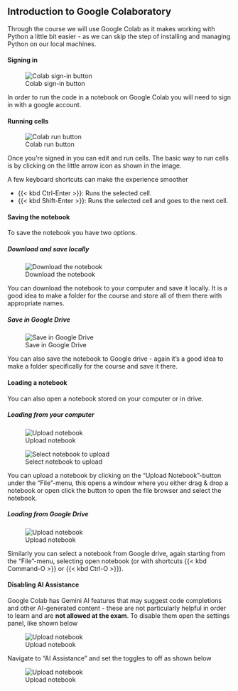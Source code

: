 ## Introduction to Google Colaboratory

Through the course we will use Google Colab as it makes working with Python a little bit 
easier - as we can skip the step of installing and managing Python on our local machines. 

#### Signing in

![Colab sign-in button](https://raw.githubusercontent.com/au-mbg/fysisk-biokemi/refs/heads/main/course/lessons/figures/colab/sign_in.jpg){.lightbox}


In order to run the code in a notebook on Google Colab you will need to sign in with a 
google account. 

#### Running cells

![Colab run button](https://raw.githubusercontent.com/au-mbg/fysisk-biokemi/refs/heads/main/course/lessons/figures/colab/run.jpg){.lightbox}

Once you're signed in you can edit and run cells. The basic way to run cells is 
by clicking on the little arrow icon as shown in the image. 

A few keyboard shortcuts can make the experience smoother

- {{< kbd Ctrl-Enter >}}: Runs the selected cell.
- {{< kbd Shift-Enter >}}: Runs the selected cell and goes to the next cell.

#### Saving the notebook 

To save the notebook you have two options.

##### Download and save locally

![Download the notebook](https://raw.githubusercontent.com/au-mbg/fysisk-biokemi/refs/heads/main/course/lessons/figures/colab/download_notebook.png){.lightbox}

You can download the notebook to your computer and save it locally. It is a good idea to make 
a folder for the course and store all of them there with appropriate names. 

##### Save in Google Drive

![Save in Google Drive](https://raw.githubusercontent.com/au-mbg/fysisk-biokemi/refs/heads/main/course/lessons/figures/colab/google_drive.png){.lightbox}

You can also save the notebook to Google drive - again it's a good idea to make a 
folder specifically for the course and save it there. 

#### Loading a notebook 

You can also open a notebook stored on your computer or in drive. 

##### Loading from your computer

![Upload notebook](https://raw.githubusercontent.com/au-mbg/fysisk-biokemi/refs/heads/main/course/lessons/figures/colab/upload_notebook.png){.lightbox}

![Select notebook to upload](https://raw.githubusercontent.com/au-mbg/fysisk-biokemi/refs/heads/main/course/lessons/figures/colab/select_notebook.png){.lightbox}

You can upload a notebook by clicking on the "Upload Notebook"-button under the "File"-menu, this opens a window where you either drag & drop a notebook or open click the button to open the file browser and select the notebook. 

##### Loading from Google Drive

![Upload notebook](https://raw.githubusercontent.com/au-mbg/fysisk-biokemi/refs/heads/main/course/lessons/figures/colab/select_from_drive.png){.lightbox}

Similarly you can select a notebook from Google drive, again starting from the "File"-menu, selecting 
open notebook (or with shortcuts {{< kbd Command-O >}} or {{< kbd Ctrl-O >}}). 

#### Disabling AI Assistance

Google Colab has Gemini AI features that may suggest code completions and other AI-generated content - these are not particularly helpful in order to learn and are **not allowed at the exam**. To disable them open the settings panel, like shown below

![Upload notebook](https://raw.githubusercontent.com/au-mbg/fysisk-biokemi/refs/heads/main/course/lessons/figures/colab/settings.jpg){.lightbox}

Navigate to "AI Assistance" and set the toggles to off as shown below

![Upload notebook](https://raw.githubusercontent.com/au-mbg/fysisk-biokemi/refs/heads/main/course/lessons/figures/colab/disable_gemini.png){.lightbox}


